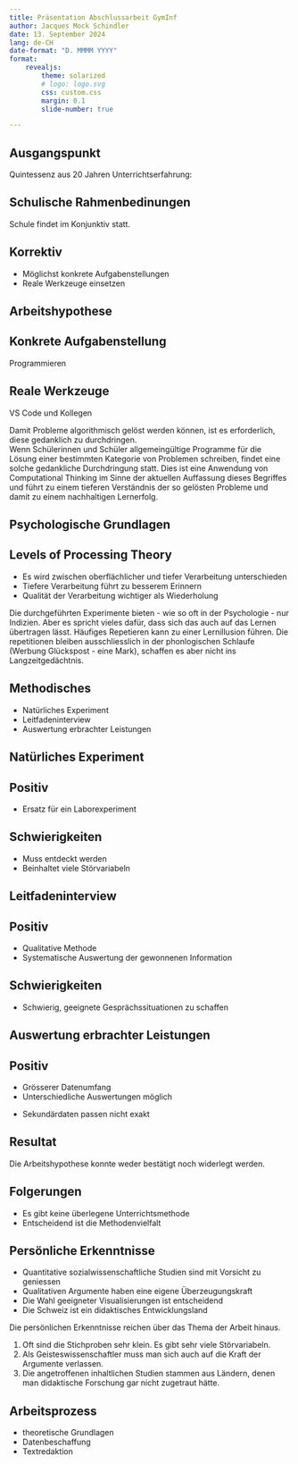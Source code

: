 ```yaml
---
title: Präsentation Abschlussarbeit GymInf
author: Jacques Mock Schindler
date: 13. September 2024
lang: de-CH
date-format: "D. MMMM YYYY"
format: 
    revealjs:
        theme: solarized
        # logo: logo.svg
        css: custom.css
        margin: 0.1
        slide-number: true

---
```


## Ausgangspunkt

Quintessenz aus 20 Jahren Unterrichtserfahrung:

:::{.callout-note .fragment icon="false"}
## Schulische Rahmenbedinungen
Schule findet im Konjunktiv statt.
:::

:::{.callout-tip .fragment icon="false"}
## Korrektiv
:::{.incremental}
* Möglichst konkrete Aufgabenstellungen
* Reale Werkzeuge einsetzen
:::
:::

## Arbeitshypothese

:::{.callout-tip .fragment icon="false"}
## Konkrete Aufgabenstellung
Programmieren
:::

:::{.callout-tip .fragment icon="false"}
## Reale Werkzeuge
VS Code und Kollegen
:::

:::{.notes}
Damit Probleme algorithmisch gelöst werden können, ist es erforderlich,
diese gedanklich zu durchdringen.  
Wenn Schülerinnen und Schüler
allgemeingültige Programme für die Lösung einer bestimmten Kategorie von
Problemen schreiben, findet eine solche gedankliche Durchdringung statt.
Dies ist eine Anwendung von Computational Thinking im Sinne der
aktuellen Auffassung dieses Begriffes und führt zu einem
tieferen Verständnis der so gelösten 
Probleme und damit zu einem nachhaltigen Lernerfolg. 
:::

## Psychologische Grundlagen

:::{.callout-note .fragment icon="false"}

## Levels of Processing Theory

:::{.incremental}
* Es wird zwischen oberflächlicher und tiefer Verarbeitung unterschieden
* Tiefere Verarbeitung führt zu besserem Erinnern
* Qualität der Verarbeitung wichtiger als Wiederholung
:::

:::

:::{.notes}
Die durchgeführten Experimente bieten - wie so oft in der Psychologie - nur Indizien. Aber es spricht vieles dafür, dass sich das auch auf das Lernen übertragen lässt.
Häufiges Repetieren kann zu einer Lernillusion führen. Die repetitionen bleiben ausschliesslich in der phonlogischen Schlaufe (Werbung Glückspost - eine Mark), schaffen es aber nicht ins Langzeitgedächtnis.
:::

## Methodisches

:::{.incremental}

* Natürliches Experiment
* Leitfadeninterview
* Auswertung erbrachter Leistungen

:::

## Natürliches Experiment

:::{.callout-note}

## Positiv

* Ersatz für ein Laborexperiment

:::

:::{.callout-warning .fragment}

## Schwierigkeiten

* Muss entdeckt werden
* Beinhaltet viele Störvariabeln

:::

## Leitfadeninterview

:::{.callout-note}

## Positiv

* Qualitative Methode
* Systematische Auswertung der gewonnenen Information

:::

:::{.callout-warning .fragment}

## Schwierigkeiten

* Schwierig, geeignete Gesprächssituationen zu schaffen

:::

## Auswertung erbrachter Leistungen

:::{.callout-note}

## Positiv

* Grösserer Datenumfang
* Unterschiedliche Auswertungen möglich
  
:::

:::{.callout-warning .fragment}

* Sekundärdaten passen nicht exakt
  
:::

## {.vertical-center}

:::{.callout-important icon="false"}

## Resultat

Die Arbeitshypothese konnte weder bestätigt noch widerlegt werden.

:::

## Folgerungen

:::{.incremental}

* Es gibt keine überlegene Unterrichtsmethode
* Entscheidend ist die Methodenvielfalt

:::

## Persönliche Erkenntnisse

:::{.incremental}

* Quantitative sozialwissenschaftliche Studien sind mit Vorsicht zu geniessen
* Qualitativen Argumente haben eine eigene Überzeugungskraft
* Die Wahl geeigneter Visualisierungen ist entscheidend
* Die Schweiz ist ein didaktisches Entwicklungsland

:::

:::{.notes}

Die persönlichen Erkenntnisse reichen über das Thema der Arbeit hinaus.

1. Oft sind die Stichproben sehr klein. Es gibt sehr viele Störvariabeln.
2. Als Geisteswissenschaftler muss man sich auch auf die Kraft der Argumente verlassen.
3. Die angetroffenen inhaltlichen Studien stammen aus Ländern, denen man didaktische Forschung gar nicht zugetraut hätte.

:::

## Arbeitsprozess

* theoretische Grundlagen
* Datenbeschaffung
* Textredaktion
